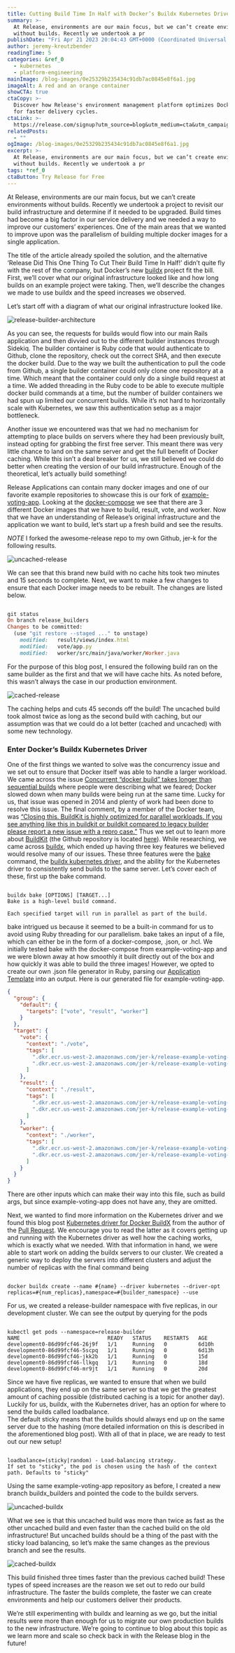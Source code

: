 ```yaml
---
title: Cutting Build Time In Half with Docker’s Buildx Kubernetes Driver
summary: >-
  At Release, environments are our main focus, but we can’t create environments
  without builds. Recently we undertook a pr
publishDate: "Fri Apr 21 2023 20:04:43 GMT+0000 (Coordinated Universal Time)"
author: jeremy-kreutzbender
readingTime: 5
categories: &ref_0
  - kubernetes
  - platform-engineering
mainImage: /blog-images/0e25329b235434c91db7ac0845e8f6a1.jpg
imageAlt: A red and an orange container
showCTA: true
ctaCopy: >-
  Discover how Release's environment management platform optimizes Docker builds
  for faster delivery cycles.
ctaLink: >-
  https://release.com/signup?utm_source=blog&utm_medium=cta&utm_campaign=blog-cta&utm_content=cutting-build-time-in-half-docker-buildx-kubernetes
relatedPosts:
  - ""
ogImage: /blog-images/0e25329b235434c91db7ac0845e8f6a1.jpg
excerpt: >-
  At Release, environments are our main focus, but we can’t create environments
  without builds. Recently we undertook a pr
tags: *ref_0
ctaButton: Try Release for Free
---
```


At Release, environments are our main focus, but we can’t create environments without builds. Recently we undertook a project to revisit our build infrastructure and determine if it needed to be upgraded. Build times had become a big factor in our service delivery and we needed a way to improve our customers’ experiences. One of the main areas that we wanted to improve upon was the parallelism of building multiple docker images for a single application.

The title of the article already spoiled the solution, and the alternative ‘Release Did This One Thing To Cut Their Build Time In Half!’ didn’t quite fly with the rest of the company, but Docker’s new [buildx](https://github.com/docker/buildx) project fit the bill. First, we’ll cover what our original infrastructure looked like and how long builds on an example project were taking. Then, we’ll describe the changes we made to use buildx and the speed increases we observed.

Let’s start off with a diagram of what our original infrastructure looked like.

![release-builder-architecture](/blog-images/269489a2760994029b69e9de205f1093.png)

As you can see, the requests for builds would flow into our main Rails application and then divvied out to the different builder instances through Sidekiq. The builder container is Ruby code that would authenticate to Github, clone the repository, check out the correct SHA, and then execute the docker build. Due to the way we built the authentication to pull the code from Github, a single builder container could only clone one repository at a time. Which meant that the container could only do a single build request at a time. We added threading in the Ruby code to be able to execute multiple docker build commands at a time, but the number of builder containers we had spun up limited our concurrent builds. While it’s not hard to horizontally scale with Kubernetes, we saw this authentication setup as a major bottleneck.

Another issue we encountered was that we had no mechanism for attempting to place builds on servers where they had been previously built, instead opting for grabbing the first free server. This meant there was very little chance to land on the same server and get the full benefit of Docker caching. While this isn’t a deal breaker for us, we still believed we could do better when creating the version of our build infrastructure. Enough of the theoretical, let’s actually build something!

Release Applications can contain many docker images and one of our favorite example repositories to showcase this is our fork of [example-voting-app](https://github.com/awesome-release/release-example-voting-app). Looking at the [docker-compose](https://github.com/awesome-release/release-example-voting-app/blob/master/docker-compose.yml) we see that there are 3 different Docker images that we have to build, result, vote, and worker. Now that we have an understanding of Release’s original infrastructure and the application we want to build, let’s start up a fresh build and see the results.

_NOTE_ I forked the awesome-release repo to my own Github, jer-k for the following results.

![uncached-release](/blog-images/024b50f0b01574bdd659c22bdfc36edf.png)

We can see that this brand new build with no cache hits took two minutes and 15 seconds to complete. Next, we want to make a few changes to ensure that each Docker image needs to be rebuilt. The changes are listed below.

```ruby

git status
On branch release_builders
Changes to be committed:
  (use "git restore --staged ..." to unstage)
    modified:   result/views/index.html
    modified:   vote/app.py
    modified:   worker/src/main/java/worker/Worker.java

```

For the purpose of this blog post, I ensured the following build ran on the same builder as the first and that we will have cache hits. As noted before, this wasn’t always the case in our production environment.

![cached-release](/blog-images/c3660987194315b5d66f3fd5a371546d.png)

The caching helps and cuts 45 seconds off the build! The uncached build took almost twice as long as the second build with caching, but our assumption was that we could do a lot better (cached and uncached) with some new technology.

### Enter Docker’s Buildx Kubernetes Driver

One of the first things we wanted to solve was the concurrency issue and we set out to ensure that Docker itself was able to handle a larger workload. We came across the issue [Concurrent “docker build” takes longer than sequential builds](https://github.com/moby/moby/issues/9656) where people were describing what we feared; Docker slowed down when many builds were being run at the same time. Lucky for us, that issue was opened in 2014 and plenty of work had been done to resolve this issue. The final comment, by a member of the Docker team, was [“Closing this. BuildKit is highly optimized for parallel workloads. If you see anything like this in buildkit or buildkit compared to legacy builder please report a new issue with a repro case.”](https://github.com/moby/moby/issues/9656#issuecomment-610476810) Thus we set out to learn more about [BuildKit](https://docs.docker.com/develop/develop-images/build_enhancements/) (the Github repository is located [here](https://github.com/moby/buildkit)). While researching, we came across [buildx](https://github.com/docker/buildx), which ended up having three key features we believed would resolve many of our issues. These three features were the [bake](https://github.com/docker/buildx#buildx-bake-options-target) command, the [buildx kubernetes driver](https://github.com/docker/buildx#--driver-driver), and the ability for the Kubernetes driver to consistently send builds to the same server. Let’s cover each of these, first up the bake command.

```none

buildx bake [OPTIONS] [TARGET...]
Bake is a high-level build command.

Each specified target will run in parallel as part of the build.

```

bake intrigued us because it seemed to be a built-in command for us to avoid using Ruby threading for our parallelism. bake takes an input of a file, which can either be in the form of a docker-compose, .json, or .hcl. We initially tested bake with the docker-compose from example-voting-app and we were blown away at how smoothly it built directly out of the box and how quickly it was able to build the three images! However, we opted to create our own .json file generator in Ruby, parsing our [Application Template](https://releasehub.com/blog/cutting-build-time-in-half-docker-buildx-kubernetes) into an output. Here is our generated file for example-voting-app.

```json
{
  "group": {
    "default": {
      "targets": ["vote", "result", "worker"]
    }
  },
  "target": {
    "vote": {
      "context": "./vote",
      "tags": [
        ".dkr.ecr.us-west-2.amazonaws.com/jer-k/release-example-voting-app/vote:latest",
        ".dkr.ecr.us-west-2.amazonaws.com/jer-k/release-example-voting-app/vote:buildx-builders"
      ]
    },
    "result": {
      "context": "./result",
      "tags": [
        ".dkr.ecr.us-west-2.amazonaws.com/jer-k/release-example-voting-app/result:latest",
        ".dkr.ecr.us-west-2.amazonaws.com/jer-k/release-example-voting-app/result:buildx-builders"
      ]
    },
    "worker": {
      "context": "./worker",
      "tags": [
        ".dkr.ecr.us-west-2.amazonaws.com/jer-k/release-example-voting-app/worker:latest",
        ".dkr.ecr.us-west-2.amazonaws.com/jer-k/release-example-voting-app/worker:buildx-builders"
      ]
    }
  }
}
```

There are other inputs which can make their way into this file, such as build args, but since example-voting-app does not have any, they are omitted.

Next, we wanted to find more information on the Kubernetes driver and we found this blog post [Kubernetes driver for Docker BuildX](https://medium.com/nttlabs/buildx-kubernetes-ad0fe59b0c64) from the author of the [Pull Request](https://github.com/docker/buildx/pull/167). We encourage you to read the latter as it covers getting up and running with the Kubernetes driver as well how the caching works, which is exactly what we needed. With that information in hand, we were able to start work on adding the buildx servers to our cluster. We created a generic way to deploy the servers into different clusters and adjust the number of replicas with the final command being

```none

docker buildx create --name #{name} --driver kubernetes --driver-opt replicas=#{num_replicas},namespace=#{builder_namespace} --use

```

For us, we created a release-builder namespace with five replicas, in our development cluster. We can see the output by querying for the pods

```none

kubectl get pods --namespace=release-builder
NAME                            READY   STATUS    RESTARTS   AGE
development0-86d99fcf46-26j9f   1/1     Running   0          6d10h
development0-86d99fcf46-5scpq   1/1     Running   0          6d13h
development0-86d99fcf46-jkk2b   1/1     Running   0          15d
development0-86d99fcf46-llkgq   1/1     Running   0          18d
development0-86d99fcf46-mr9jt   1/1     Running   0          20d

```

Since we have five replicas, we wanted to ensure that when we build applications, they end up on the same server so that we get the greatest amount of caching possible (distributed caching is a topic for another day). Luckily for us, buildx, with the Kubernetes driver, has an option for where to send the builds called loadbalance.  
The default sticky means that the builds should always end up on the same server due to the hashing (more detailed information on this is described in the aforementioned blog post). With all of that in place, we are ready to test out our new setup!

```none

loadbalance=(sticky|random) - Load-balancing strategy.
If set to "sticky", the pod is chosen using the hash of the context path. Defaults to "sticky"

```

Using the same example-voting-app repository as before, I created a new branch buildx_builders and pointed the code to the buildx servers.

![uncached-buildx](/blog-images/6301520361c0659740b319b30b8d8bee.png)

What we see is that this uncached build was more than twice as fast as the other uncached build and even faster than the cached build on the old infrastructure! But uncached builds should be a thing of the past with the sticky load balancing, so let’s make the same changes as the previous branch and see the results.

![cached-buildx](/blog-images/d22dd82384c12f3bab0bbe23e33457e7.png)

This build finished three times faster than the previous cached build! These types of speed increases are the reason we set out to redo our build infrastructure. The faster the builds complete, the faster we can create environments and help our customers deliver their products.

We’re still experimenting with buildx and learning as we go, but the initial results were more than enough for us to migrate our own production builds to the new infrastructure. We’re going to continue to blog about this topic as we learn more and scale so check back in with the Release blog in the future!
